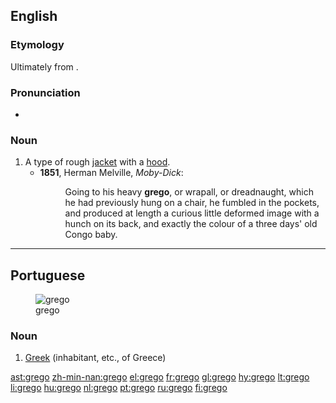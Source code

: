 ==English==
===Etymology===
Ultimately from {{etyl|la}} {{term|Graeco||Greek}}.

===Pronunciation===
*{{a|UK}} {{IPA|/ˈɡɹeɪɡəʊ/}}

===Noun===
{{en-noun}}

# A type of rough [[jacket]] with a [[hood]].
#*'''1851''', Herman Melville, ''Moby-Dick'':
#*:Going to his heavy '''grego''', or wrapall, or dreadnaught, which he had previously hung on a chair, he fumbled in the pockets, and produced at length a curious little deformed image with a hunch on its back, and exactly the colour of a three days' old Congo baby.

----

==Portuguese==
[[Image:LuisdeCamoes4.jpg|thumb|grego]]

===Noun===
{{infl|pt|noun|g=m}}

# [[Greek]] (inhabitant, etc., of Greece)

{{tbot entry|Portuguese|Greek|2007|December|pt}}

[[ast:grego]]
[[zh-min-nan:grego]]
[[el:grego]]
[[fr:grego]]
[[gl:grego]]
[[hy:grego]]
[[lt:grego]]
[[li:grego]]
[[hu:grego]]
[[nl:grego]]
[[pt:grego]]
[[ru:grego]]
[[fi:grego]]